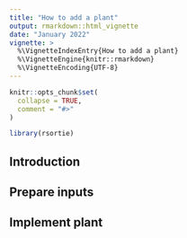 ```yaml
---
title: "How to add a plant"
output: rmarkdown::html_vignette
date: "January 2022"
vignette: >
  %\VignetteIndexEntry{How to add a plant}
  %\VignetteEngine{knitr::rmarkdown}
  %\VignetteEncoding{UTF-8}
---
```


```r
knitr::opts_chunk$set(
  collapse = TRUE,
  comment = "#>"
)
```

```r
library(rsortie)
```

## Introduction 

## Prepare inputs

## Implement plant
